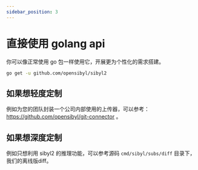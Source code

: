 ```yaml
---
sidebar_position: 3
---
```


# 直接使用 golang api

你可以像正常使用 go 包一样使用它，开展更为个性化的需求搭建。

```bash
go get -u github.com/opensibyl/sibyl2
```

## 如果想轻度定制

例如为您的团队封装一个公司内部使用的上传器，可以参考：https://github.com/opensibyl/git-connector 。

## 如果想深度定制

例如只想利用 sibyl2 的推理功能，可以参考源码 `cmd/sibyl/subs/diff` 目录下，我们的离线版diff。
